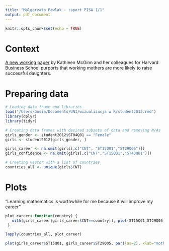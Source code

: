 ```yaml
---
title: "Malgorzata Pawlak - raport PISA 1/1"
output: pdf_document
---
```


```r
knitr::opts_chunk$set(echo = TRUE)
```

# Context

[A new working paper](https://hbswk.hbs.edu/item/kids-benefit-from-having-a-working-mom) by Kathleen McGinn and her colleagues for Harvard Business School purports that working mothers are more likely to raise successful daughters.

# Preparing data

```r

# Loading data frame and libraries
load("/Users/Gosia/Documents/UNI/wizualizacja w R/student2012.rmd")
library(dplyr)
library(tidyr)

# Creating data frames with desired subsets of data and removing N/As
girls_gender <- student2012$ST04Q01 == "Female"
girls <- student2012[girls_gender, ]

girls_career <- na.omit(girls[,c("CNT", "ST15Q01","ST29Q05")])
girls_confidence <- na.omit(girls[,c("CNT","ST15Q01","ST43Q01")])

# Creating vector with a list of countries
countries_all <- unique(girls$CNT)

```

# Plots

"Learning mathematics is worthwhile for me because it will improve my career"

```r

plot_career<-function(country) {
   with(girls_career[girls_career$CNT==country,], plot(ST15Q01,ST29Q05, main=country, las=2, col=rainbow(4), xlab="mother's working situation", ylab="math helping career prospects"))
 }

lapply(countries_all, plot_career)

```

```r


plot(girls_career$ST15Q01, girls_career$ST29Q05, par(las=2), xlab="mother's working situation", ylab="math helping career prospects")

```
